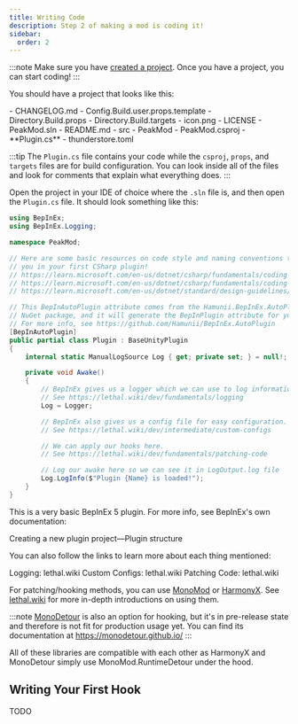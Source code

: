 ```yaml
---
title: Writing Code
description: Step 2 of making a mod is coding it!
sidebar:
  order: 2
---
```



:::note
Make sure you have [created a project](/creating-a-mod/creating-a-project). Once you have a project, you can start coding!
:::

You should have a project that looks like this:

<FileTree>
- CHANGELOG.md
- Config.Build.user.props.template
- Directory.Build.props
- Directory.Build.targets
- icon.png
- LICENSE
- PeakMod.sln
- README.md
- src
  - PeakMod
    - PeakMod.csproj
    - **Plugin.cs**
    - thunderstore.toml
</FileTree>

:::tip
The `Plugin.cs` file contains your code while the `csproj`, `props`, and `targets` files are for build configuration. You can look inside all of the files and look for comments that explain what everything does.
:::

Open the project in your IDE of choice where the `.sln` file is, and then open the `Plugin.cs` file. It should look something like this:

```cs title="Plugin.cs"
using BepInEx;
using BepInEx.Logging;

namespace PeakMod;

// Here are some basic resources on code style and naming conventions to help
// you in your first CSharp plugin!
// https://learn.microsoft.com/en-us/dotnet/csharp/fundamentals/coding-style/coding-conventions
// https://learn.microsoft.com/en-us/dotnet/csharp/fundamentals/coding-style/identifier-names
// https://learn.microsoft.com/en-us/dotnet/standard/design-guidelines/names-of-namespaces

// This BepInAutoPlugin attribute comes from the Hamunii.BepInEx.AutoPlugin
// NuGet package, and it will generate the BepInPlugin attribute for you!
// For more info, see https://github.com/Hamunii/BepInEx.AutoPlugin
[BepInAutoPlugin]
public partial class Plugin : BaseUnityPlugin
{
    internal static ManualLogSource Log { get; private set; } = null!;

    private void Awake()
    {
        // BepInEx gives us a logger which we can use to log information.
        // See https://lethal.wiki/dev/fundamentals/logging
        Log = Logger;

        // BepInEx also gives us a config file for easy configuration.
        // See https://lethal.wiki/dev/intermediate/custom-configs

        // We can apply our hooks here.
        // See https://lethal.wiki/dev/fundamentals/patching-code

        // Log our awake here so we can see it in LogOutput.log file
        Log.LogInfo($"Plugin {Name} is loaded!");
    }
}
```

This is a very basic BepInEx 5 plugin. For more info, see BepInEx's own documentation: 

<LinkButton
  href="https://docs.bepinex.dev/articles/dev_guide/plugin_tutorial/2_plugin_start.html#plugin-structure"
  variant="secondary"
  icon="external">
  Creating a new plugin project—Plugin structure
</LinkButton>

You can also follow the links to learn more about each thing mentioned:

<LinkButton href="https://lethal.wiki/dev/fundamentals/logging" variant="minimal" icon="external">
  Logging: lethal.wiki
</LinkButton>
<LinkButton href="https://lethal.wiki/dev/intermediate/custom-configs" variant="minimal" icon="external">
  Custom Configs: lethal.wiki
</LinkButton>
<LinkButton href="https://lethal.wiki/dev/fundamentals/patching-code" variant="minimal" icon="external">
  Patching Code: lethal.wiki
</LinkButton>

For patching/hooking methods, you can use [MonoMod](<https://github.com/MonoMod/MonoMod>) or [HarmonyX](<https://github.com/BepInEx/HarmonyX>). See [lethal.wiki](<https://lethal.wiki/dev/fundamentals/patching-code>) for more in-depth introductions on using them.

:::note
[MonoDetour](<https://github.com/MonoDetour/MonoDetour>) is also an option for hooking, but it's in pre-release state and therefore is not fit for production usage yet. You can find its documentation at https://monodetour.github.io/
:::

All of these libraries are compatible with each other as HarmonyX and MonoDetour simply use MonoMod.RuntimeDetour under the hood.

## Writing Your First Hook

TODO

<LinkCard
  title="Useful BepInEx APIs"
  href="/creating-a-mod/useful-bepinex-apis"
  description="Learn about useful BepInEx APIs you can use"
/>

<LinkCard
  title="Publishing Your Mod"
  href="/creating-a-mod/packaging-and-publishing"
  description="Upload your mod for everyone to download!"
/>